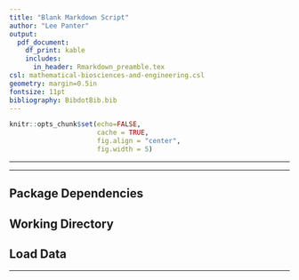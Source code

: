 ```yaml
---
title: "Blank Markdown Script"
author: "Lee Panter"
output: 
  pdf_document:
    df_print: kable
    includes:
      in_header: Rmarkdown_preamble.tex
csl: mathematical-biosciences-and-engineering.csl
geometry: margin=0.5in
fontsize: 11pt
bibliography: BibdotBib.bib
---
```


<!------------------------------------------------------------------------------>
<!--  ####  KNITR Setup & Script Information   #### -->
<!------------------------------------------------------------------------------>

<!--  ####  KNITR Specs   #### -->
```r
knitr::opts_chunk$set(echo=FALSE, 
                      cache = TRUE, 
                      fig.align = "center",
                      fig.width = 5)
```
***

<!--  ####  Description   #### -->
\begin{center}
\LARGE{\underline{\textbf{Description}}}
\end{center}


***

<!--  ####  Script Dependencies   #### -->
\begin{center}
\LARGE{\underline{\textbf{Script Dependencies}}}
\end{center}


<!--  Packages -->  
## Package Dependencies



<!--  Working Directory  -->       
## Working Directory



<!-- Data  &  Variables -->       
## Load Data


***
<!------------------------------------------------------------------------------>


<!------------------------------------------------------------------------------>
<!-- Begin Script -->       
<!------------------------------------------------------------------------------>
\begin{center}
\LARGE{\underline{\textbf{Begin Script}}}
\end{center}


\cite{centers2017new}

\bibliography{BibdotBib}




\begin{center}
\LARGE{\underline{\textbf{End Script}}}
\end{center}
<!------------------------------------------------------------------------------>
<!-- End Script -->       
<!------------------------------------------------------------------------------>


<!------------------------------------------------------------------------------>
<!-- Post-Script -->       
<!------------------------------------------------------------------------------>

<!-- Notes:        -->       

<!-- Compilation Errors -->       

<!-- Execution Errors -->

<!-- Next Scripts to Consider -->

<!------------------------------------------------------------------------------>

